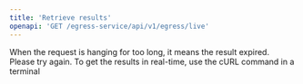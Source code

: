 ```yaml
---
title: 'Retrieve results'
openapi: 'GET /egress-service/api/v1/egress/live'
---
```


<Warning>
    When the request is hanging for too long, it means the result expired. Please try again.
</Warning>
<Tip>
    To get the results in real-time, use the cURL command in a terminal
</Tip>